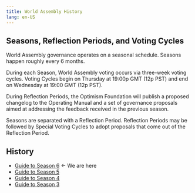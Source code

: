 ```yaml
---
title: World Assembly History
lang: en-US
---
```


## Seasons, Reflection Periods, and Voting Cycles

World Assembly governance operates on a seasonal schedule. Seasons happen roughly every 6 months. 

During each Season, World Assembly voting occurs via three-week voting cycles. 
Voting Cycles begin on Thursday at 19:00p GMT (12p PST) and end on Wednesday at 19:00 GMT (12p PST).

During Reflection Periods, the Optimism Foundation will publish a proposed changelog to the Operating Manual and a set of governance proposals aimed at addressing the feedback received in the previous season. 

Seasons are separated with a Reflection Period. Reflection Periods may be followed by Special Voting Cycles to adopt proposals that come out of the Reflection Period.

## History

* [Guide to Season 6](https://gov.optimism.io/t/season-6-guide-to-season-6/8113) ← We are here
* [Guide to Season 5](https://gov.optimism.io/t/guide-to-season-5/6894)
* [Guide to Season 4](https://gov.optimism.io/t/guide-to-season-4-as-a-collective/5886)
* [Guide to Season 3](https://gov.optimism.io/t/guide-to-season-3-course-correcting/3942)